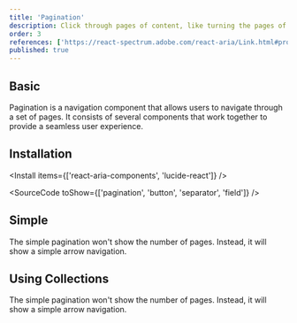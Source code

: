```yaml
---
title: 'Pagination'
description: Click through pages of content, like turning the pages of a book, controlling the flow of your data presentation..
order: 3
references: ['https://react-spectrum.adobe.com/react-aria/Link.html#props', 'https://lucide.dev/icons', '/docs/components/buttons/button#variations']
published: true
---
```


## Basic

Pagination is a navigation component that allows users to navigate through a set of pages. It consists of several components that work together to provide a seamless user experience.

<How isCenter={false} toUse='navigation/pagination-demo' />

## Installation

<Install items={['react-aria-components', 'lucide-react']} />

<SourceCode toShow={['pagination', 'button', 'separator', 'field']} />

## Simple

The simple pagination won't show the number of pages. Instead, it will show a simple arrow navigation.

<How isCenter={false} toUse='navigation/simple-pagination-demo' />

## Using Collections

The simple pagination won't show the number of pages. Instead, it will show a simple arrow navigation.

<How isCenter={false} toUse='navigation/pagination-dynamic-demo' />
